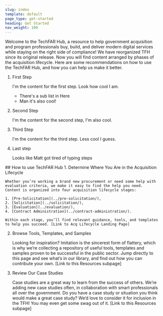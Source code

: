 ```yaml
---
slug: index
template: default
page_type: get-started
heading: Get Started
nav_weight: 100
---
```

Welcome to the TechFAR Hub, a resource to help government acquisition and program professionals buy, build, and deliver modern digital services while staying on the right side of compliance! We have reorganized TFH since its original release. Now you will find content arranged by phases of the acquisition lifecycle. Here are some recommendations on how to use the TechFAR Hub, and how you can help us make it better.

<MultiStep>

1. First Step

    I'm the content for the first step. Look how cool I am.
    - There's a sub list in Here
    - Man it's also cool!

2. Second Step

    I'm the content for the second step, I'm also cool.

3. Third Step

    I'm the content for the third step. Less cool I guess.

4. Last step

    Looks like Matt got tired of typing steps

</MultiStep>
## How to use TechFAR Hub

<ProcessList>
1. Determine Where You Are in the Acquisition Lifecycle

    Whether you’re working a brand new procurement or need some help with evaluation criteria, we make it easy to find the help you need. Content is organized into four acquisition lifecycle stages: 

    1. [Pre-Solicitation](../pre-solicitation/),
    2. [Solicitation](../solicitation/), 
    3. [Evaluation](../evaluation/), 
    4. [Contract Administration](../contract-administration/). 
    
    Within each stage, you’ll find relevant guidance, tools, and templates to help you succeed. [Link to Acq Lifecycle Landing Page]

2. Browse Tools, Templates, and Samples

    Looking for inspiration? Imitation is the sincerest form of flattery, which is why we’re collecting a repository of useful tools, templates and samples proven to be successful in the public sector. Jump directly to this page and see what’s in our library, and find out how you can contribute your own. [Link to this Resources subpage]

3. Review Our Case Studies

    Case studies are a great way to learn from the success of others. We’re adding new case studies often, in collaboration with smart professionals all over the government. Do you have a case study or situation you think would make a great case study? We’d love to consider it for inclusion in the TFH! You may even get some swag out of it. [Link to this Resources subpage]
</ProcessList>
